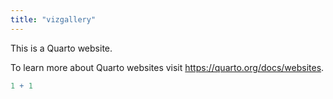 ```yaml
---
title: "vizgallery"
---
```


This is a Quarto website.

To learn more about Quarto websites visit <https://quarto.org/docs/websites>.

```r
1 + 1
```
